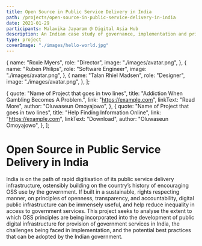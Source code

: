 ```yaml
---
title: Open Source in Public Service Delivery in India
path: /projects/open-source-in-public-service-delivery-in-india
date: 2021-01-29
participants: Malavika Jayaram @ Digital Asia Hub
description: An Indian case study of governance, implementation and private sector role of open source infrastructure projects.
type: project
coverImage: "./images/hello-world.jpg"
---
```


  {
    name: "Roxie Myers",
    role: "Director",
    image: "./images/avatar.png",
  },
  {
    name: "Ruben Philips",
    role: "Software Engineer",
    image: "./images/avatar.png",
  },
  {
    name: "Talan Rhiel Madsen",
    role: "Designer",
    image: "./images/avatar.png",
  },
];

  {
    quote: "Name of Project that goes in two lines",
    title: "Addiction When Gambling Becomes A Problem.",
    link: "https://example.com",
    linkText: "Read More",
    author: "Oluwaseun Omoyajowo",
  },
  {
    quote: "Name of Project that goes in two lines",
    title: "Help Finding Information Online",
    link: "https://example.com",
    linkText: "Download",
    author: "Oluwaseun Omoyajowo",
  },
];

# Open Source in Public Service Delivery in India

India is on the path of rapid digitisation of its public service delivery infrastructure, ostensibly building on the country’s history of encouraging OSS use by the government. If built in a sustainable, rights respecting manner, on principles of openness, transparency, and accountability, digital public infrastructure can be immensely useful, and help reduce inequality in access to government services. This project seeks to analyse the extent to which OSS principles are being incorporated into the development of public digital infrastructure for provision of government services in India, the challenges being faced in implementation, and the potential best practices that can be adopted by the Indian government.